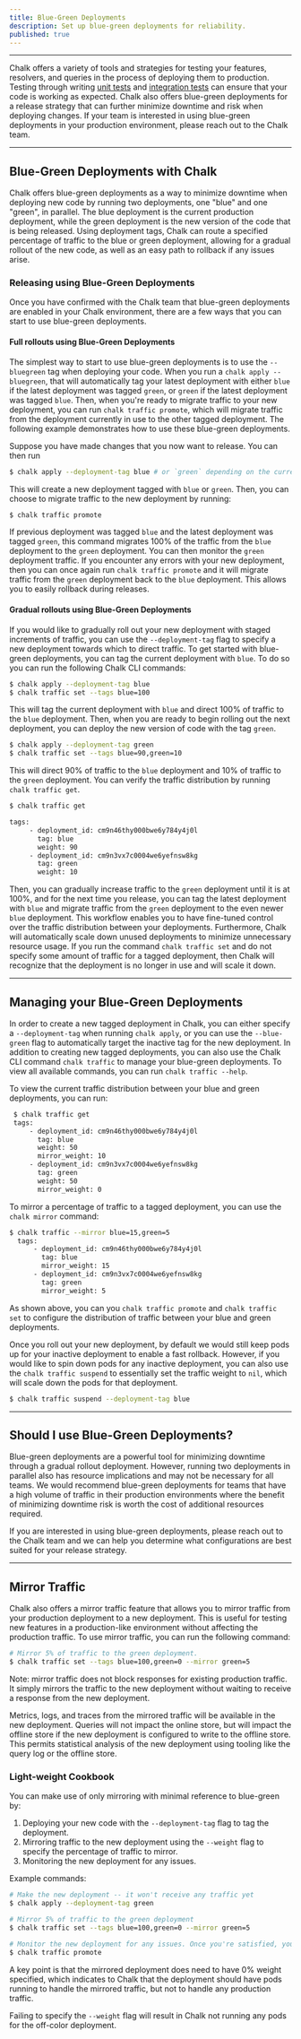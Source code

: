 ```yaml
---
title: Blue-Green Deployments
description: Set up blue-green deployments for reliability.
published: true
---
```


---

Chalk offers a variety of tools and strategies for testing your features, resolvers, and
queries in the process of deploying them to production. Testing through writing [unit tests](/docs/unit-tests)
and [integration tests](/docs/integration-tests) can ensure that your code is working as expected.
Chalk also offers blue-green deployments for a release strategy that can further minimize downtime
and risk when deploying changes. If your team is interested in using blue-green deployments in your
production environment, please reach out to the Chalk team.

---

## Blue-Green Deployments with Chalk

Chalk offers blue-green deployments as a way to minimize downtime when deploying new code by
running two deployments, one "blue" and one "green", in parallel. The blue deployment is the current
production deployment, while the green deployment is the new version of the code that is being
released. Using deployment tags, Chalk can route a specified percentage of traffic to the blue
or green deployment, allowing for a gradual rollout of the new code, as well as an easy path to
rollback if any issues arise.

### Releasing using Blue-Green Deployments

Once you have confirmed with the Chalk team that blue-green deployments are enabled in your Chalk environment,
there are a few ways that you can start to use blue-green deployments.

#### Full rollouts using Blue-Green Deployments

The simplest way to start to use blue-green deployments is to use the `--bluegreen` tag when deploying your code.
When you run a `chalk apply --bluegreen`, that will automatically tag your latest deployment with either `blue`
if the latest deployment was tagged `green`, or `green` if the latest deployment was tagged `blue`. Then, when you're
ready to migrate traffic to your new deployment, you can run `chalk traffic promote`, which will migrate traffic from
the deployment currently in use to the other tagged deployment. The following example demonstrates how to use
these blue-green deployments.

Suppose you have made changes that you now want to release. You can then run

```bash
$ chalk apply --deployment-tag blue # or `green` depending on the current deployment
```

This will create a new deployment tagged with `blue` or `green`. Then, you can choose to migrate traffic to the
new deployment by running:

```bash
$ chalk traffic promote
```

If previous deployment was tagged `blue` and the latest deployment was tagged `green`, this command migrates 100%
of the traffic from the `blue` deployment to the `green` deployment. You can then monitor the `green` deployment
traffic. If you encounter any errors with your new deployment, then you can once again run `chalk traffic promote` and
it will migrate traffic from the `green` deployment back to the `blue` deployment. This allows you to easily rollback
during releases.

#### Gradual rollouts using Blue-Green Deployments

If you would like to gradually roll out your new deployment with staged increments of traffic, you can
use the `--deployment-tag` flag to specify a new deployment towards which to direct traffic.
To get started with blue-green deployments, you can tag the current deployment with `blue`. To do so you can
run the following Chalk CLI commands:

```bash
$ chalk apply --deployment-tag blue
$ chalk traffic set --tags blue=100
```

This will tag the current deployment with `blue` and direct 100% of traffic to the `blue` deployment. Then, when you
are ready to begin rolling out the next deployment, you can deploy the new version of code with the tag `green`.

```bash
$ chalk apply --deployment-tag green
$ chalk traffic set --tags blue=90,green=10
```

This will direct 90% of traffic to the `blue` deployment and 10% of traffic to the `green` deployment. You can
verify the traffic distribution by running `chalk traffic get`.

```bash
$ chalk traffic get

tags:
     - deployment_id: cm9n46thy000bwe6y784y4j0l
       tag: blue
       weight: 90
     - deployment_id: cm9n3vx7c0004we6yefnsw8kg
       tag: green
       weight: 10
```

Then, you can gradually increase traffic to the `green` deployment until it is at 100%, and for the next time
you release, you can tag the latest deployment with `blue` and migrate traffic from the `green` deployment to the
even newer `blue` deployment. This workflow enables you to have fine-tuned control over the traffic distribution
between your deployments. Furthermore, Chalk will automatically scale down unused deployments to minimize unnecessary
resource usage. If you run the command `chalk traffic set` and do not specify some amount of traffic for a
tagged deployment, then Chalk will recognize that the deployment is no longer in use and will scale it down.

---

## Managing your Blue-Green Deployments

In order to create a new tagged deployment in Chalk, you can either specify a `--deployment-tag` when
running `chalk apply`, or you can use the `--blue-green` flag to automatically target the inactive
tag for the new deployment. In addition to creating new tagged deployments, you can also use the
Chalk CLI command `chalk traffic` to manage your blue-green deployments. To view all available
commands, you can run `chalk traffic --help`.

To view the current traffic distribution between your blue and green deployments, you can run:

```bash
 $ chalk traffic get
 tags:
     - deployment_id: cm9n46thy000bwe6y784y4j0l
       tag: blue
       weight: 50
       mirror_weight: 10
     - deployment_id: cm9n3vx7c0004we6yefnsw8kg
       tag: green
       weight: 50
       mirror_weight: 0
```

To mirror a percentage of traffic to a tagged deployment, you can use the `chalk mirror` command:

```bash
$ chalk traffic --mirror blue=15,green=5   
  tags:                                           
      - deployment_id: cm9n46thy000bwe6y784y4j0l  
        tag: blue                                 
        mirror_weight: 15                         
      - deployment_id: cm9n3vx7c0004we6yefnsw8kg  
        tag: green                                
        mirror_weight: 5    
```

As shown above, you can you `chalk traffic promote` and `chalk traffic set` to configure the
distribution of traffic between your blue and green deployments.

Once you roll out your new deployment, by default we would still keep pods up for your inactive
deployment to enable a fast rollback. However, if you would like to spin down pods for any
inactive deployment, you can also use the `chalk traffic suspend` to essentially set the
traffic weight to `nil`, which will scale down the pods for that deployment.

```bash
$ chalk traffic suspend --deployment-tag blue
```

---

## Should I use Blue-Green Deployments?

Blue-green deployments are a powerful tool for minimizing downtime through a gradual rollout deployment. However,
running two deployments in parallel also has resource implications and may not be necessary for all teams. We
would recommend blue-green deployments for teams that have a high volume of traffic in their production environments
where the benefit of minimizing downtime risk is worth the cost of additional resources required.

If you are interested in using blue-green deployments, please reach out to the Chalk team and we can help you
determine what configurations are best suited for your release strategy. 

---

## Mirror Traffic

Chalk also offers a mirror traffic feature that allows you to mirror traffic from your production deployment to a
new deployment. This is useful for testing new features in a production-like environment without affecting the
production traffic. To use mirror traffic, you can run the following command:

```bash
# Mirror 5% of traffic to the green deployment.
$ chalk traffic set --tags blue=100,green=0 --mirror green=5
```

Note: mirror traffic does not block responses for existing production traffic. It simply mirrors the traffic to the
new deployment without waiting to receive a response from the new deployment.

Metrics, logs, and traces from the mirrored traffic will be available in the new deployment. Queries will not
impact the online store, but will impact the offline store if the new deployment is configured to write to
the offline store. This permits statistical analysis of the new deployment using tooling like the query log
or the offline store.

### Light-weight Cookbook

You can make use of only mirroring with minimal reference to blue-green by:

1. Deploying your new code with the `--deployment-tag` flag to tag the deployment.
2. Mirroring traffic to the new deployment using the `--weight` flag to specify the percentage of traffic to mirror.
3. Monitoring the new deployment for any issues.

Example commands:

```bash
# Make the new deployment -- it won't receive any traffic yet
$ chalk apply --deployment-tag green

# Mirror 5% of traffic to the green deployment
$ chalk traffic set --tags blue=100,green=0 --mirror green=5

# Monitor the new deployment for any issues. Once you're satisfied, you can promote it to production with:
$ chalk traffic promote
```

A key point is that the mirrored deployment does need to have 0% weight specified, which indicates to Chalk that
the deployment should have pods running to handle the mirrored traffic, but not to handle any production traffic.

Failing to specify the `--weight` flag will result in Chalk not running any pods for the off-color deployment.

